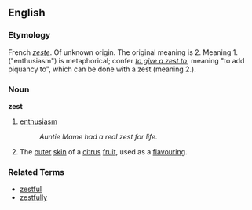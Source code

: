 ==English==
===Etymology===
French ''[[zeste]]''. Of unknown origin. The original meaning is 2. Meaning 1. ("enthusiasm") is metaphorical; confer ''[[to give a zest to]]'', meaning "to add piquancy to", which can be done with a zest (meaning 2.).
===Noun===
'''zest'''
# [[enthusiasm]]
#: ''Auntie Mame had a real zest for life.''
# The [[outer]] [[skin]] of a [[citrus]] [[fruit]], used as a [[flavour]]ing.

===Related Terms===
*[[zestful]]
*[[zestfully]]